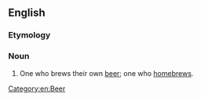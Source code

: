 ==English==

===Etymology===
{{suffix|homebrew|er}}

===Noun===
{{en-noun}}

# One who brews their own [[beer]]; one who [[homebrews]].

[[Category:en:Beer]]